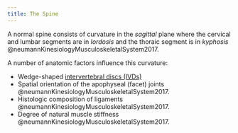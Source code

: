 ```yaml
---
title: The Spine
---
```



A normal spine consists of curvature in the *sagittal* plane where the cervical and lumbar segments are in *lordosis* and the thoraic segment is in *kyphosis* @neumannKinesiologyMusculoskeletalSystem2017.

A number of anatomic factors influence this curvature:

- Wedge-shaped [intervertebral discs (IVDs)]({{< var ref-intervertebral-disc.path >}})
- Spatial orientation of the apophyseal (facet) joints @neumannKinesiologyMusculoskeletalSystem2017.
- Histologic composition of ligaments @neumannKinesiologyMusculoskeletalSystem2017.
- Degree of natural muscle stiffness @neumannKinesiologyMusculoskeletalSystem2017.


